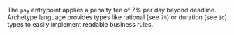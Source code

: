 The `pay` entrypoint applies a penalty fee of 7% per day beyond deadline.
Archetype language provides types like rational (see `7%`) or duration (see `1d`) types to easily implement readable business rules.